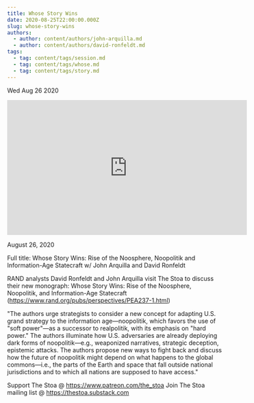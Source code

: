 ```yaml
---
title: Whose Story Wins
date: 2020-08-25T22:00:00.000Z
slug: whose-story-wins
authors:
  - author: content/authors/john-arquilla.md
  - author: content/authors/david-ronfeldt.md
tags:
  - tag: content/tags/session.md
  - tag: content/tags/whose.md
  - tag: content/tags/story.md
---
```






Wed Aug 26 2020

<iframe width="560" height="315" src="https://www.youtube.com/embed/CHl3gIslMVQ" title="Whose Story Wins w/ John Arquilla and David Ronfeldt" frameborder="0" allow="accelerometer; autoplay; clipboard-write; encrypted-media; gyroscope; picture-in-picture" allowfullscreen ></iframe>

August 26, 2020

Full title: Whose Story Wins: Rise of the Noosphere, Noopolitik and Information-Age Statecraft w/ John Arquilla and David Ronfeldt 

RAND analysts David Ronfeldt and John Arquilla visit The Stoa to discuss their new monograph: Whose Story Wins: Rise of the Noosphere, Noopolitik, and Information-Age Statecraft (https://www.rand.org/pubs/perspectives/PEA237-1.html)

"The authors urge strategists to consider a new concept for adapting U.S. grand strategy to the information age—noopolitik, which favors the use of "soft power"—as a successor to realpolitik, with its emphasis on "hard power." The authors illuminate how U.S. adversaries are already deploying dark forms of noopolitik—e.g., weaponized narratives, strategic deception, epistemic attacks. The authors propose new ways to fight back and discuss how the future of noopolitik might depend on what happens to the global commons—i.e., the parts of the Earth and space that fall outside national jurisdictions and to which all nations are supposed to have access."

Support The Stoa @ https://www.patreon.com/the_stoa
Join The Stoa mailing list @ https://thestoa.substack.com



